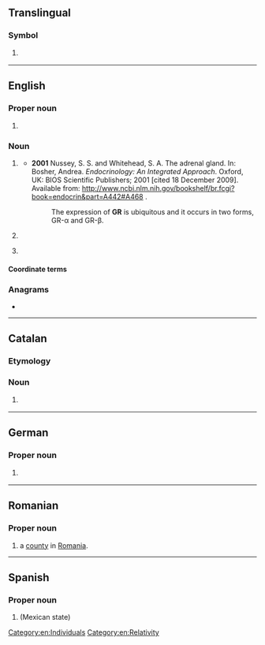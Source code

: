 {{also|gr|Gr|.gr|gr.|Gr.}}
==Translingual==

===Symbol===
{{mul-symbol}}

# {{ISO 3166|1|2|Greece}}
#: {{syn|mul|GRC|qq1={{w|ISO 3166-1 alpha-3|alpha-3}}}}

{{c|mul|Greece}}

----

==English==

===Proper noun===
{{en-proper noun}}

# {{lb|en|British}} {{initialism of|en|[[Georgius]] [[rex|Rex]]}} {{gloss|on coins, letterboxes, etc.}} {{ngd|The {{l|en|royal cypher}} for {{w|lang=en|George V}} and his son {{w|lang=en|George VI}}, kings of Great Britain}} {{rfv-sense|en}}

===Noun===
{{en-noun|~}}

# {{lb|en|biochemistry}} {{initialism of|en|glucocorticoid receptor}}
#* '''2001''' Nussey, S. S. and Whitehead, S. A. The adrenal gland. In: Bosher, Andrea. ''Endocrinology: An Integrated Approach''. Oxford, UK: BIOS Scientific Publishers; 2001 [cited 18 December 2009]. Available from: http://www.ncbi.nlm.nih.gov/bookshelf/br.fcgi?book=endocrin&part=A442#A468 .
#*: The expression of '''GR''' is ubiquitous and it occurs in two forms, GR-α and GR-β.
# {{lb|en|physics}} {{initialism of|en|general relativity}}
# {{lb|en|sports}} {{init of|en||games record}}

====Coordinate terms====
{{col3|en|title=sports record|
|OR
|WR
|PB
|SB
|NR
|SR
|CR
}}

===Anagrams===
* {{anagrams|en|a=gr|R&G|RG}}

[[Category:en:Individuals]]
[[Category:en:Relativity]]

----

==Catalan==

===Etymology===
{{initialism of|ca|[[gran|Gran]] [[recorregut|Recorregut]]}}

===Noun===
{{head|ca|noun}}

# {{l|en|GR}} {{gloss|path}}

----

==German==

===Proper noun===
{{head|de|proper noun}}

# {{form of|de|{{w|ISO 3166-2:CH}} code|{{l|de|Graubünden}}}} {{q|canton}}

----

==Romanian==

===Proper noun===
{{head|ro|proper noun}}

# {{abbreviation of|ro|Giurgiu|dot=,}} a [[county]] in [[Romania]].

----

==Spanish==

===Proper noun===
{{es-proper noun}}

# {{abbreviation of|es|nodot=1|Guerrero}} (Mexican state)